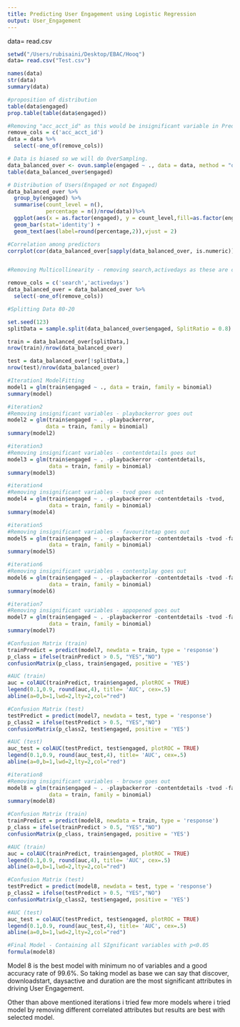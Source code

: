 ```yaml
---
title: Predicting User Engagement using Logistic Regression
output: User_Engagement
---
```

data= read.csv
```r
setwd("/Users/rubisaini/Desktop/EBAC/Hooq")
data= read.csv("Test.csv")

names(data)
str(data)
summary(data)


```


```r
#proposition of distribution
table(data$engaged)
prop.table(table(data$engaged))

#Removing "acc_acct_id" as this would be insignificant variable in Prediction model
remove_cols = c('acc_acct_id')
data = data %>%
  select(-one_of(remove_cols))
```
```r
# Data is biased so we will do OverSampling.
data_balanced_over <- ovun.sample(engaged ~ ., data = data, method = "over",N = 37912)$data
table(data_balanced_over$engaged)
```
```r
# Distribution of Users(Engaged or not Engaged)
data_balanced_over %>%
  group_by(engaged) %>%
  summarise(count_level = n(),
            percentage = n()/nrow(data))%>%
  ggplot(aes(x = as.factor(engaged), y = count_level,fill=as.factor(engaged) )) +
  geom_bar(stat='identity') +
  geom_text(aes(label=round(percentage,2)),vjust = 2)

```
```r
#Correlation among predictors
corrplot(cor(data_balanced_over[sapply(data_balanced_over, is.numeric)]), method = "number", type='upper')


#Removing Multicollinearity - removing search,activedays as these are correlated with appopened and daysactive respectively

remove_cols = c('search','activedays')
data_balanced_over = data_balanced_over %>%
  select(-one_of(remove_cols))

```
```r
#Splitting Data 80-20

set.seed(123)
splitData = sample.split(data_balanced_over$engaged, SplitRatio = 0.8)

train = data_balanced_over[splitData,]
nrow(train)/nrow(data_balanced_over)

test = data_balanced_over[!splitData,]
nrow(test)/nrow(data_balanced_over)
```
```r
#Iteration1 ModelFitting
model1 = glm(train$engaged ~ ., data = train, family = binomial)
summary(model)

```

```r
#iteration2
#Removing insignificant variables - playbackerror goes out
model2 = glm(train$engaged ~ . -playbackerror,
            data = train, family = binomial)
summary(model2)

```

```r
#iteration3
#Removing insignificant variables - contentdetails goes out
model3 = glm(train$engaged ~ . -playbackerror -contentdetails,
             data = train, family = binomial)
summary(model3)
```

```r
#iteration4
#Removing insignificant variables - tvod goes out
model4 = glm(train$engaged ~ . -playbackerror -contentdetails -tvod,
             data = train, family = binomial)
summary(model4)
```

```r
#iteration5
#Removing insignificant variables - favouritetap goes out
model5 = glm(train$engaged ~ . -playbackerror -contentdetails -tvod -favouritetap,
             data = train, family = binomial)
summary(model5)

```

```r
#iteration6
#Removing insignificant variables - contentplay goes out
model6 = glm(train$engaged ~ . -playbackerror -contentdetails -tvod -favouritetap -contentplay,
             data = train, family = binomial)
summary(model6)
```

```r
#iteration7
#Removing insignificant variables - appopened goes out
model7 = glm(train$engaged ~ . -playbackerror -contentdetails -tvod -favouritetap -contentplay -appopened,
             data = train, family = binomial)
summary(model7)
```

```r
#Confusion Matrix (train)
trainPredict = predict(model7, newdata = train, type = 'response')
p_class = ifelse(trainPredict > 0.5, "YES","NO")
confusionMatrix(p_class, train$engaged, positive = 'YES')
```

```r
#AUC (train)
auc = colAUC(trainPredict, train$engaged, plotROC = TRUE)
legend(0.1,0.9, round(auc,4), title= 'AUC', cex=.5)
abline(a=0,b=1,lwd=2,lty=2,col="red")
```

```r
#Confusion Matrix (test)
testPredict = predict(model7, newdata = test, type = 'response')
p_class2 = ifelse(testPredict > 0.5, "YES","NO")
confusionMatrix(p_class2, test$engaged, positive = 'YES')
```

```r
#AUC (test)
auc_test = colAUC(testPredict, test$engaged, plotROC = TRUE)
legend(0.1,0.9, round(auc_test,4), title= 'AUC', cex=.5)
abline(a=0,b=1,lwd=2,lty=2,col="red")
```

```r
#iteration8
#Removing insignificant variables - browse goes out
model8 = glm(train$engaged ~ . -playbackerror -contentdetails -tvod -favouritetap -contentplay -appopened -browse ,
             data = train, family = binomial)
summary(model8)
```


```r
#Confusion Matrix (train)
trainPredict = predict(model8, newdata = train, type = 'response')
p_class = ifelse(trainPredict > 0.5, "YES","NO")
confusionMatrix(p_class, train$engaged, positive = 'YES')
```

```r
#AUC (train)
auc = colAUC(trainPredict, train$engaged, plotROC = TRUE)
legend(0.1,0.9, round(auc,4), title= 'AUC', cex=.5)
abline(a=0,b=1,lwd=2,lty=2,col="red")
```

```r
#Confusion Matrix (test)
testPredict = predict(model8, newdata = test, type = 'response')
p_class2 = ifelse(testPredict > 0.5, "YES","NO")
confusionMatrix(p_class2, test$engaged, positive = 'YES')
```

```r
#AUC (test)
auc_test = colAUC(testPredict, test$engaged, plotROC = TRUE)
legend(0.1,0.9, round(auc_test,4), title= 'AUC', cex=.5)
abline(a=0,b=1,lwd=2,lty=2,col="red")
```

```r
#Final Model - Containing all SIgnificant variables with p<0.05
formula(model8)
```


Model 8 is the best model with minimum no of variables and a good accuracy rate of 99.6%. So taking model as base we can say that discover, downloadstart, daysactive and duration are the most significant attributes in driving User Engagement.

Other than above mentioned iterations i tried few more models where i tried model by removing different correlated attributes but results are best with selected model.